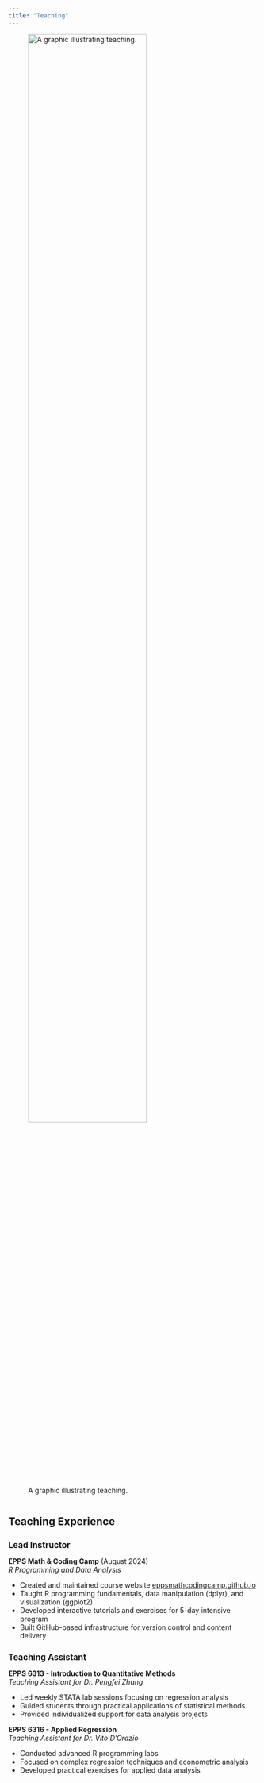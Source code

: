 ```yaml
---
title: "Teaching"
---
```


![A graphic illustrating teaching.](teach.png){fig-align="center" width="75%"}


## Teaching Experience

### Lead Instructor
**EPPS Math & Coding Camp** (August 2024)  
*R Programming and Data Analysis*

- Created and maintained course website [eppsmathcodingcamp.github.io](https://eppsmathcodingcamp.github.io/)
- Taught R programming fundamentals, data manipulation (dplyr), and visualization (ggplot2)
- Developed interactive tutorials and exercises for 5-day intensive program
- Built GitHub-based infrastructure for version control and content delivery

### Teaching Assistant

**EPPS 6313 - Introduction to Quantitative Methods**  
*Teaching Assistant for Dr. Pengfei Zhang*

- Led weekly STATA lab sessions focusing on regression analysis
- Guided students through practical applications of statistical methods
- Provided individualized support for data analysis projects

**EPPS 6316 - Applied Regression**  
*Teaching Assistant for Dr. Vito D'Orazio*

- Conducted advanced R programming labs
- Focused on complex regression techniques and econometric analysis
- Developed practical exercises for applied data analysis

<style>
.content {
  font-size: 0.95em;
  line-height: 1.4;
}
h2 {
  font-size: 1.5em;
  margin-top: 2em;
}
h3 {
  font-size: 1.2em;
  margin-top: 1.5em;
  margin-bottom: 0.3em;
}
</style>